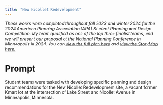 ```yaml
---
title: "New Nicollet Redevelopment"
---
```


*These works were completed throughout fall 2023 and winter 2024 for the 2024 American Planning Association (APA) Student Planning and Design Competition. My team qualified as one of the top three finalist teams, and we will present our proposal at the National Planning Conference in Minneapolis in 2024. You can [view the full plan here](https://uofi.box.com/s/7ujeha4qc0ji87bu9tjcij96s2255e9o) and [view the StoryMap here.](https://storymaps.arcgis.com/stories/576c456efcbe4f7eafb0e187e1806651)*

# Prompt

Student teams were tasked with developing specific planning and design recommendations for the New Nicollet Redevelopment site, a vacant former Kmart lot at the intersection of Lake Street and Nicollet Avenue in Minneapolis, Minnesota.
